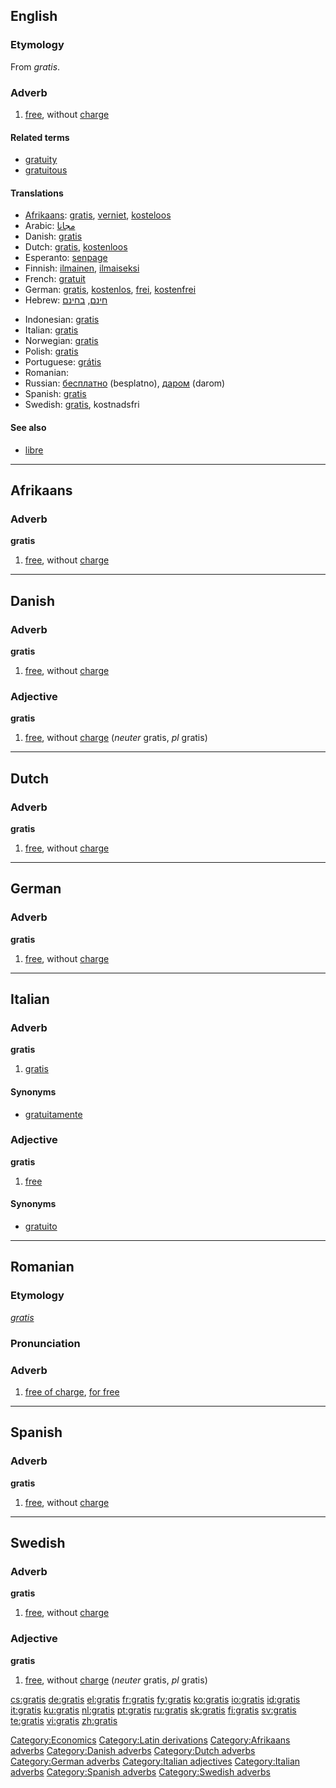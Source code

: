 ==English==

===Etymology===
From {{L.}} ''gratis''.

===Adverb===
{{en-adv|-}}

# [[free]], without [[charge]]

====Related terms====
* [[gratuity]]
* [[gratuitous]]

====Translations====
{{trans-top|free, without charge}}
* [[Afrikaans]]: [[gratis#Afrikaans|gratis]], [[verniet]], [[kosteloos]]
* Arabic: [[Magannan#Arabic|مجانا]]
* Danish: [[gratis#Danish|gratis]]
* Dutch: [[gratis#Dutch|gratis]], [[kostenloos]]
* Esperanto: [[senpage]]
* Finnish: [[ilmainen]], [[ilmaiseksi]]
* French: [[gratuit]]
* German: [[gratis#German|gratis]], [[kostenlos]], [[frei]], [[kostenfrei]]
* Hebrew: [[חינם]], [[בחינם]]
{{trans-mid}}
* Indonesian: [[gratis#Indonesian|gratis]]
* Italian: [[gratis#Italian|gratis]]
* Norwegian: [[gratis#Norwegian|gratis]]
* Polish: [[gratis#Polish|gratis]]
* Portuguese: [[grátis#Portuguese|grátis]]
* Romanian: {{t|ro|gratis}}
* Russian: [[бесплатно]] (besplatno), [[даром]] (darom)
* Spanish: [[gratis#Spanish|gratis]]
* Swedish: [[gratis#Swedish|gratis]], kostnadsfri
{{trans-bottom}}

====See also====
* [[libre]]

[[Category:Economics]]
[[Category:Latin derivations]]

----

==Afrikaans==

===Adverb===
'''gratis'''

# [[free]], without [[charge]]

[[Category:Afrikaans adverbs]]

----

==Danish==

===Adverb===
'''gratis'''

# [[free]], without [[charge]]

===Adjective===
'''gratis'''

# [[free]], without [[charge]] (''neuter'' gratis, ''pl'' gratis)

[[Category:Danish adverbs]]

----

==Dutch==

===Adverb===
'''gratis'''

# [[free]], without [[charge]]

[[Category:Dutch adverbs]]

----

==German==

===Adverb===
'''gratis'''

# [[free]], without [[charge]]

[[Category:German adverbs]]

----

==Italian==

===Adverb===
'''gratis'''

# [[gratis#English|gratis]]

====Synonyms====
* [[gratuitamente]]

===Adjective===
'''gratis''' {{inv}}

# [[free]]

====Synonyms====
* [[gratuito]]

[[Category:Italian adjectives]]
[[Category:Italian adverbs]]

----

==Romanian==

===Etymology===
{{L.|ro}} ''[[#Latin|gratis]]''

===Pronunciation===
{{IPA|['gra.tis]|lang=ro}}

===Adverb===
{{ro-adv}}

# [[free of charge]], [[for free]]

----

==Spanish==

===Adverb===
'''gratis'''

# [[free]], without [[charge]]

[[Category:Spanish adverbs]]

----

==Swedish==

===Adverb===
'''gratis'''

# [[free]], without [[charge]]

===Adjective===
'''gratis'''

# [[free]], without [[charge]] (''neuter'' gratis, ''pl'' gratis)

[[Category:Swedish adverbs]]

[[cs:gratis]]
[[de:gratis]]
[[el:gratis]]
[[fr:gratis]]
[[fy:gratis]]
[[ko:gratis]]
[[io:gratis]]
[[id:gratis]]
[[it:gratis]]
[[ku:gratis]]
[[nl:gratis]]
[[pt:gratis]]
[[ru:gratis]]
[[sk:gratis]]
[[fi:gratis]]
[[sv:gratis]]
[[te:gratis]]
[[vi:gratis]]
[[zh:gratis]]